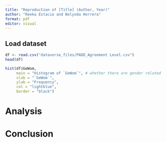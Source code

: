 ```yaml
---
title: "Reproduction of [Title] (Author, Year)"
author: "Reeka Estacio and Belynda Herrera"
format: pdf
editor: visual
---
```


## Load dataset
```r
df <- read.csv("dataverse_files/PADD_Agreement Level.csv")
head(df)
```
```r
hist(df$GeWom, 
     main = "Histogram of `GeWom`", # whether there are gender related provisions are included in the peace agreements
     xlab = "`GeWom`", 
     ylab = "Frequency", 
     col = "lightblue", 
     border = "black")
```


# Analysis

# Conclusion